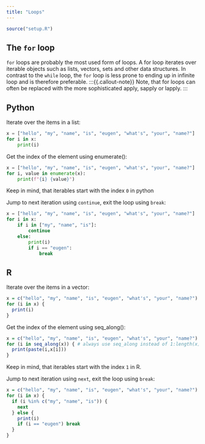 ```yaml
---
title: "Loops"
---
```

```r
source("setup.R")
```
## The `for` loop
`for` loops are probably the most used form of loops. A for loop iterates over iterable objects such as lists, vectors, sets and other data structures. In contrast to the `while` loop, the `for` loop is less prone to ending up in infinite loop and is therefore preferable.
:::{{.callout-note}}
Note, that for loops can often be replaced with the more sophisticated apply, sapply or lapply.
:::

:::{.panel-tabset}

## Python
Iterate over the items in a list:
```python
x = ["hello", "my", "name", "is", "eugen", "what's", "your", "name?"]
for i in x:
    print(i)
```
Get the index of the element using enumerate():
```python
x = ["hello", "my", "name", "is", "eugen", "what's", "your", "name?"]
for i, value in enumerate(x):
    print(f"{i} {value}")
```

:::{.callout-caution}
Keep in mind, that iterables start with the index `0` in python
:::

Jump to next iteration using `continue`, exit the loop using `break`:
```python
x = ["hello", "my", "name", "is", "eugen", "what's", "your", "name?"]
for i in x:
    if i in ["my", "name", "is"]:
        continue
    else:
        print(i)
        if i == "eugen":
            break
```

## R
Iterate over the items in a vector:
```r
x = c("hello", "my", "name", "is", "eugen", "what's", "your", "name?")
for (i in x) {
  print(i)
}
```
Get the index of the element using seq_along():
```r
x = c("hello", "my", "name", "is", "eugen", "what's", "your", "name?")
for (i in seq_along(x)) { # always use seq_along instead of 1:length(x) or 1:nrow(df)
  print(paste(i,x[i]))
}
```

:::{.callout-caution}
Keep in mind, that iterables start with the index `1` in R.
:::

Jump to next iteration using `next`, exit the loop using `break`:
```r
x = c("hello", "my", "name", "is", "eugen", "what's", "your", "name?")
for (i in x) {
  if (i %in% c("my", "name", "is")) {
    next
  } else {
    print(i)
    if (i == "eugen") break
  }
}
```

<!-- ## Bash -->
<!-- ```{bash} -->
<!-- #!/bin/bash -->

<!-- x=("hello" "my" "name" "is" "eugen" "what's" "your" "name?") -->

<!-- for i in "${x[@]}" -->
<!-- do -->
<!--     echo "$i" -->
<!-- done -->
<!-- ``` -->

:::
